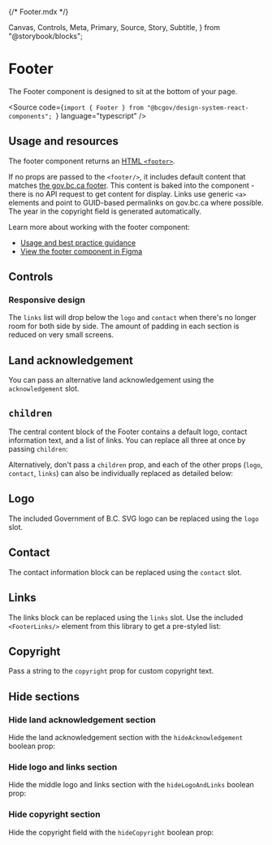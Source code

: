 {/* Footer.mdx */}

  Canvas,
  Controls,
  Meta,
  Primary,
  Source,
  Story,
  Subtitle,
} from "@storybook/blocks";


<Meta of={FooterStories} />

# Footer

<Subtitle>
  The Footer component is designed to sit at the bottom of your page.
</Subtitle>

<Source
  code={`import { Footer } from "@bcgov/design-system-react-components"; `}
  language="typescript"
/>

## Usage and resources

The footer component returns an [HTML `<footer>`](https://developer.mozilla.org/en-US/docs/Web/HTML/Element/footer).

If no props are passed to the `<footer/>`, it includes default content that matches [the gov.bc.ca footer](https://www2.gov.bc.ca/gov/content/home#cmf-ui-footer). This content is baked into the component - there is no API request to get content for display. Links use generic `<a>` elements and point to GUID-based permalinks on gov.bc.ca where possible. The year in the copyright field is generated automatically.

Learn more about working with the footer component:

- [Usage and best practice guidance](https://www2.gov.bc.ca/gov/content?id=E916498C3E094683BCB3FCE77DFDCAA3)
- [View the footer component in Figma](https://www2.gov.bc.ca/gov/content?id=8E36BE1D10E04A17B0CD4D913FA7AC43#designers)

## Controls

<Canvas of={FooterStories.FooterDefault} />
<Controls of={FooterStories.FooterDefault} />

### Responsive design

The `links` list will drop below the `logo` and `contact` when there's no longer room for both side by side. The amount of padding in each section is reduced on very small screens.

## Land acknowledgement

You can pass an alternative land acknowledgement using the `acknowledgement` slot.

<Canvas of={FooterStories.LandAcknowledgement} />

## `children`

The central content block of the Footer contains a default logo, contact information text, and a list of links. You can replace all three at once by passing `children`:

<Canvas of={FooterStories.MultipleFooterLinksGroupsInChildrenSlot} />

Alternatively, don't pass a `children` prop, and each of the other props (`logo`, `contact`, `links`) can also be individually replaced as detailed below:

## Logo

The included Government of B.C. SVG logo can be replaced using the `logo` slot.

<Canvas of={FooterStories.Logo} />

## Contact

The contact information block can be replaced using the `contact` slot.

<Canvas of={FooterStories.Contact} />

## Links

The links block can be replaced using the `links` slot. Use the included `<FooterLinks/>` element from this library to get a pre-styled list:

<Canvas of={FooterStories.LinksUsingFooterLinksComponent} />

## Copyright

Pass a string to the `copyright` prop for custom copyright text.

<Canvas of={FooterStories.Copyright} />

## Hide sections

### Hide land acknowledgement section

Hide the land acknowledgement section with the `hideAcknowledgement` boolean prop:

<Canvas of={FooterStories.HideLandAcknowledgement} />

### Hide logo and links section

Hide the middle logo and links section with the `hideLogoAndLinks` boolean prop:

<Canvas of={FooterStories.HideLogoAndLinks} />

### Hide copyright section

Hide the copyright field with the `hideCopyright` boolean prop:

<Canvas of={FooterStories.HideCopyright} />
